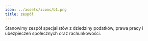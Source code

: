 ```yaml
---
icon: ../assets/icons/b1.png
title: zespół
---
```

Stanowimy zespół specjalistów z dziedziny podatków, prawa pracy i ubezpieczeń społecznych oraz rachunkowości.